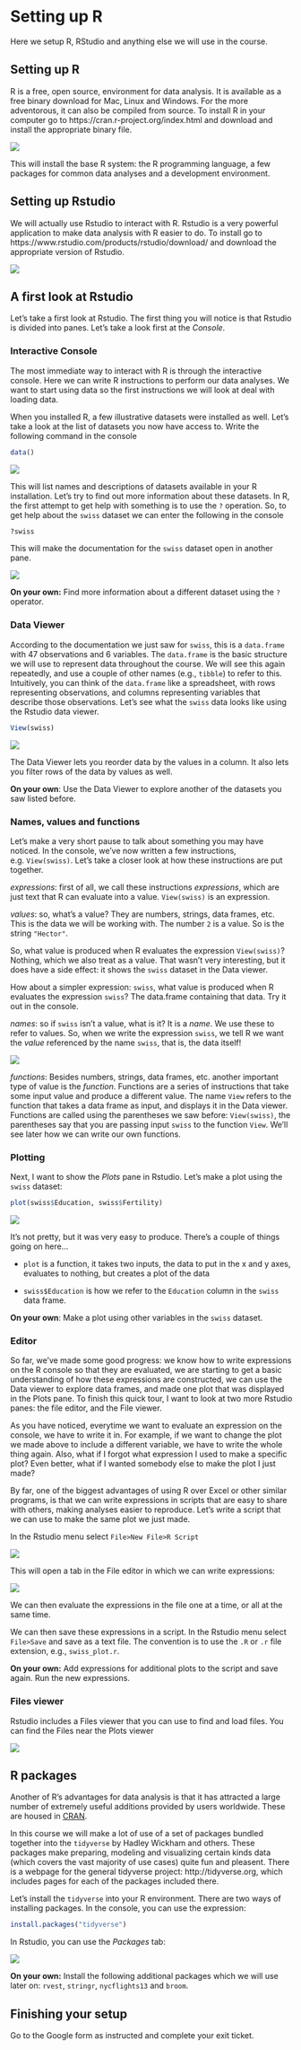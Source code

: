 # Setting up R

Here we setup R, RStudio and anything else
we will use in the course.


## Setting up R

R is a free, open source, environment for data analysis. It is available as a free binary download for Mac, Linux and Windows. For the more adventorous, it can also be compiled from source. To install R in your computer go to
https://cran.r-project.org/index.html and download and install the appropriate binary file.

![](img/cran.png)

This will install the base R system: the R programming language, a few packages for common data analyses and a development environment. 

## Setting up Rstudio

We will actually use Rstudio to interact with R. Rstudio is a very powerful application to make data analysis with R easier to do. To install go to https://www.rstudio.com/products/rstudio/download/ and download the appropriate version of Rstudio.

![](img/rstudio.png)

## A first look at Rstudio

Let's take a first look at Rstudio. The first thing you will notice is that Rstudio is divided into panes. Let's take a look first at the *Console*.

### Interactive Console

The most immediate way to interact with R is through the interactive console. Here we can write R instructions to perform our data analyses. We want to start using data so the first instructions we will look at deal with loading data.

When you installed R, a few illustrative datasets were installed as well. Let's take a look at the list of datasets you now have access to. Write the following command in the console

```r
data()
```

![](img/rstudio_data.png)

This will list names and descriptions of datasets available in your R installation. Let's try to find out more information about these datasets. In R, the first attempt to get help with something is to use the `?` operation. So, to get help about the `swiss` dataset we can enter the following in the console

```r
?swiss
```

This will make the documentation for the `swiss` dataset open in another pane.

![](img/rstudio_swiss.png)

**On your own:** Find more information about a different dataset using the `?` operator.

### Data Viewer

According to the documentation we just saw for `swiss`, this is a `data.frame` with 47 observations and 6 variables. The `data.frame` is the basic structure we will use to represent data throughout the course. We will see this again repeatedly, and use a couple of other names (e.g., `tibble`) to refer to this. Intuitively, you can think of the `data.frame` like a spreadsheet, with rows representing observations, and columns representing variables that describe those observations. Let's see what the `swiss` data looks like using the Rstudio data viewer.

```r
View(swiss)
```

![](img/rstudio_view_swiss.png)

The Data Viewer lets you reorder data by the values in a column. It also lets you filter rows of the data by values as well.

**On your own**: Use the Data Viewer to explore another of the datasets you saw listed before.

### Names, values and functions

Let's make a very short pause to talk about something you may have noticed. In the console, we've now written a few instructions, e.g. `View(swiss)`. Let's take a closer look at how these instructions are put together.

_expressions_: first of all, we call these instructions _expressions_, which are just text that R can evaluate into a value. `View(swiss)` is an expression.

_values_: so, what's a value? They are numbers, strings, data frames, etc. This is the data we will be working with. The number `2` is a value. So is the string `"Hector"`. 

So, what value is produced when R evaluates the expression `View(swiss)`? Nothing, which we also treat as a value. That wasn't very interesting, but it does have a side effect: it shows the `swiss` dataset in the Data viewer. 

How about a simpler expression: `swiss`, what value is produced when R evaluates the expression `swiss`? The data.frame containing that data. Try it out in the console.

_names_: so if `swiss` isn't a value, what is it? It is a _name_. We use these to refer to values. So, when we write the expression `swiss`, we tell R we want the _value_ referenced by the name `swiss`, that is, the data itself!

![](img/names_values.png)

_functions_: Besides numbers, strings, data frames, etc. another important type of value is the _function_. Functions are a series of instructions that take some input value and produce a different value. The name `View` refers to the function that takes a data frame as input, and displays it in the Data viewer. Functions are called using the parentheses we saw before: `View(swiss)`, the parentheses say that you are passing input `swiss` to the function `View`. We'll see later how we can write our own functions.

### Plotting

Next, I want to show the _Plots_ pane in Rstudio. Let's make a plot using the `swiss` dataset:

```R
plot(swiss$Education, swiss$Fertility)
```

![](img/rstudio_plot_swiss.png)

It's not pretty, but it was very easy to produce. There's a couple of things going on here...

- `plot` is a function, it takes two inputs, the data to put in the x and y axes, evaluates to nothing, but creates a plot of the data

- `swiss$Education` is how we refer to the `Education` column in the `swiss` data frame.

**On your own**: Make a plot using other variables in the `swiss` dataset. 

### Editor

So far, we've made some good progress: we know how to write expressions on the R console so that they are evaluated, we are starting to get a basic understanding of how these expressions are constructed, we can use the Data viewer to explore data frames, and made one plot that was displayed in the Plots pane. To finish this quick tour, I want to look at two more Rstudio panes: the file editor, and the File viewer.

As you have noticed, everytime we want to evaluate an expression on the console, we have to write it in. For example, if we want to change the plot we made above to include a different variable, we have to write the whole thing again. Also, what if I forgot what expression I used to make a specific plot? Even better, what if I wanted somebody else to make the plot I just made?

By far, one of the biggest advantages of using R over Excel or other similar programs, is that we can write expressions in scripts that are easy to share with others, making analyses easier to reproduce. Let's write a script that we can use to make the same plot we just made.

In the Rstudio menu select `File>New File>R Script`

![](img/rstudio_new_script.png)

This will open a tab in the File editor in which we can write expressions:

![](img/rstudio_file.png)

We can then evaluate the expressions in the file one at a time, or all at the same time.

We can then save these expressions in a script. In the Rstudio menu select `File>Save` and save as a text file. The convention is to use the `.R` or `.r` file extension, e.g., `swiss_plot.r`.

**On your own:** Add expressions for additional plots to the script and save again. Run the new expressions.

### Files viewer

Rstudio includes a Files viewer that you can use to find and load files. You can find the Files near the Plots viewer

![](img/rstudio_files.png)

## R packages

Another of R's advantages for data analysis is that it has attracted a large number of extremely useful additions provided by users worldwide. These are housed in [CRAN](https://cran.r-project.org/web/packages/index.html).

In this course we will make a lot of use of a set of packages bundled together into the `tidyverse` by Hadley Wickham and others. These packages make preparing, modeling and visualizing certain kinds data (which covers the vast majority of use cases) quite fun and pleasent. There is a webpage for the general tidyverse project: http://tidyverse.org, which includes pages for each of the packages included there. 

Let's install the `tidyverse` into your R environment. There are two ways of installing packages. In the console, you can use the expression:

```r
install.packages("tidyverse")
```

In Rstudio, you can use the _Packages_ tab:

![](img/rstudio_install_packages.png)

**On your own:** Install the following additional packages which we will use later on: `rvest`, `stringr`, `nycflights13` and `broom`.

## Finishing your setup

Go to the Google form as instructed and complete your exit ticket.




